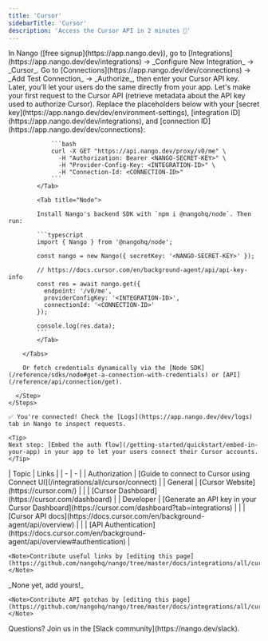 ```yaml
---
title: 'Cursor'
sidebarTitle: 'Cursor'
description: 'Access the Cursor API in 2 minutes 💨'
---
```


<Tabs>
  <Tab title="🚀 Quickstart">
    <Steps>
      <Step title="Create an integration">
        In Nango ([free signup](https://app.nango.dev)), go to [Integrations](https://app.nango.dev/dev/integrations) -> _Configure New Integration_ -> _Cursor_.
      </Step>
      <Step title="Authorize Cursor">
        Go to [Connections](https://app.nango.dev/dev/connections) -> _Add Test Connection_ -> _Authorize_, then enter your Cursor API key. Later, you'll let your users do the same directly from your app.
      </Step>
      <Step title="Call the Cursor API">
        Let's make your first request to the Cursor API (retrieve metadata about the API key used to authorize Cursor). Replace the placeholders below with your [secret key](https://app.nango.dev/dev/environment-settings), [integration ID](https://app.nango.dev/dev/integrations), and [connection ID](https://app.nango.dev/dev/connections):
        <Tabs>
            <Tab title="cURL">

                ```bash
                curl -X GET "https://api.nango.dev/proxy/v0/me" \
                  -H "Authorization: Bearer <NANGO-SECRET-KEY>" \
                  -H "Provider-Config-Key: <INTEGRATION-ID>" \
                  -H "Connection-Id: <CONNECTION-ID>"
                ```
            </Tab>

            <Tab title="Node">

            Install Nango's backend SDK with `npm i @nangohq/node`. Then run:

            ```typescript
            import { Nango } from '@nangohq/node';

            const nango = new Nango({ secretKey: '<NANGO-SECRET-KEY>' });

            // https://docs.cursor.com/en/background-agent/api/api-key-info
            const res = await nango.get({
              endpoint: '/v0/me',
              providerConfigKey: '<INTEGRATION-ID>',
              connectionId: '<CONNECTION-ID>'
            });

            console.log(res.data);
            ```
            </Tab>

        </Tabs>

        Or fetch credentials dynamically via the [Node SDK](/reference/sdks/node#get-a-connection-with-credentials) or [API](/reference/api/connection/get).

      </Step>
    </Steps>

    ✅ You're connected! Check the [Logs](https://app.nango.dev/dev/logs) tab in Nango to inspect requests.

    <Tip>
    Next step: [Embed the auth flow](/getting-started/quickstart/embed-in-your-app) in your app to let your users connect their Cursor accounts.
    </Tip>
  </Tab>
  <Tab title="🔗 Useful links">
    | Topic | Links | 
    | - | - | 
    | Authorization | [Guide to connect to Cursor using Connect UI](/integrations/all/cursor/connect) |
    | General | [Cursor Website](https://cursor.com/) |
    | | [Cursor Dashboard](https://cursor.com/dashboard) |
    | Developer | [Generate an API key in your Cursor Dashboard](https://cursor.com/dashboard?tab=integrations) |
    | | [Cursor API docs](https://docs.cursor.com/en/background-agent/api/overview) |
    | | [API Authentication](https://docs.cursor.com/en/background-agent/api/overview#authentication) | 

    <Note>Contribute useful links by [editing this page](https://github.com/nangohq/nango/tree/master/docs/integrations/all/cursor.mdx)</Note>
  </Tab>
  <Tab title="🚨 API gotchas">
      _None yet, add yours!_

    <Note>Contribute API gotchas by [editing this page](https://github.com/nangohq/nango/tree/master/docs/integrations/all/cursor.mdx)</Note>
  </Tab>
</Tabs>

<Info>
    Questions? Join us in the [Slack community](https://nango.dev/slack).
</Info>